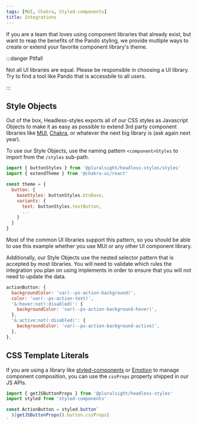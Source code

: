 ```yaml
---
tags: [MUI, Chakra, Styled-components]
title: Integrations
---
```


If you are a team that loves using component libraries that already exist, but want to reap the benefits of the Pando styling, we provide mutliple ways to create or extend your favorite component library's theme.

:::danger Pitfall

Not all UI libraries are equal. Please be responsible in choosing a UI library. Try to find a tool like Pando that is accessbile to all users.

:::

## Style Objects

Out of the box, Headless-styles exports all of our CSS styles as Javascript Objects to make it as easy as possible to extend 3rd party component libraries like [MUI](https://mui.com/material-ui/customization/theming/), [Chakra](https://chakra-ui.com/docs/styled-system/customize-theme), or whatever the next big library is (ask again next year).

To use our Style Objects, use the naming pattern `<component>Styles` to import from the `/styles` sub-path.

```javascript title="Using Style Objects to extend the Chakra theme" showLineNumbers {1,6,8}
import { buttonStyles } from '@pluralsight/headless-styles/styles'
import { extendTheme } from '@chakra-ui/react'

const theme = {
  button: {
    baseStyles: buttonStyles.btnBase,
    variants: {
      text: buttonStyles.textButton,
      ...
    }
  }
}
```

Most of the common UI libraries support this pattern, so you should be able to use this example whether you use MUI or any other UI component library.

Additionally, our Style Objects use the nested selector pattern that is accepted by most libraries. You will need to validate which rules the integration you plan on using implements in order to ensure that you will not need to update the data.

```javascript title="Example of what a Style Object may look like"
actionButton: {
  backgroundColor: 'var(--ps-action-background)',
  color: 'var(--ps-action-text)',
  '&:hover:not(:disabled)': {
    backgroundColor: 'var(--ps-action-background-hover)',
  },
  '&:active:not(:disabled)': {
    backgroundColor: 'var(--ps-action-background-active)',
  },
},
```

## CSS Template Literals

If you are using a library like [styled-components](https://styled-components.com/) or [Emotion](https://emotion.sh/docs/introduction) to manage component composition, you can use the `cssProps` property shipped in our JS APIs.

```javascript title="Using cssProps to style a button with SC" showLineNumbers {1,5}
import { getJSButtonProps } from '@pluralsight/headless-styles'
import styled from 'styled-components'

const ActionButton = styled.button`
  ${getJSButtonProps().button.cssProps}
`
```
